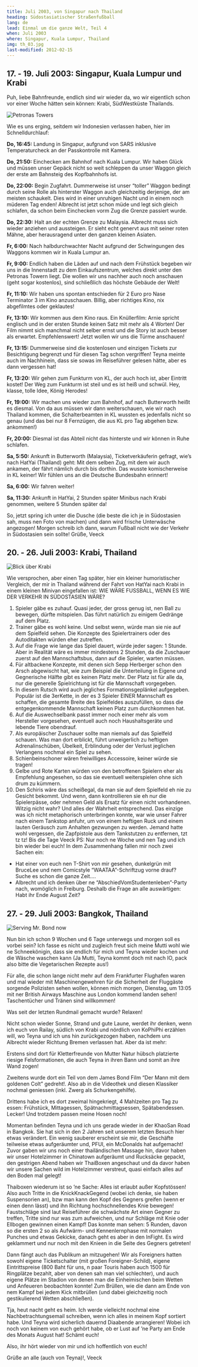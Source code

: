 ```yaml
---
title: Juli 2003, von Singapur nach Thailand
heading: Südostasiatischer Straßenfußball
lang: de
lead: Einmal um die ganze Welt, Teil 4
when: Juli 2003
where: Singapur, Kuala Lumpur, Thailand
img: th_03.jpg
last-modified: 2012-02-15
---
```


## 17. - 19. Juli 2003: Singapur, Kuala Lumpur und Krabi

Puh, liebe Bahnfreunde, endlich sind wir wieder da, wo wir eigentlich schon
vor einer Woche hätten sein können: Krabi, SüdWestküste Thailands.

![Petronas Towers](./th_petronas.jpg)

Wie es uns erging, seitdem wir Indonesien verlassen haben, hier im Schnelldurchlauf:

**Do, 16:45:** Landung in Singapur, aufgrund von SARS inklusive Temperaturcheck an der Passkontrolle mit
Kamera.

**Do, 21:50:** Einchecken am Bahnhof nach Kuala Lumpur. Wir haben Glück und müssen
unser Gepäck nicht so weit schleppen da unser Waggon gleich der erste am Bahnsteig
des Kopfbahnhofs ist.

**Do, 22:00:** Begin Zugfahrt. Dummerweise ist unser “toller” Waggon bedingt durch
seine Rolle als hinterster Waggon auch gleichzeitig derjenige, der am meisten
schaukelt. Dies wird in einer unruhigen Nacht und in einem noch müderen Tag
enden! Albrecht ist jetzt schon müde und legt sich gleich schlafen, da schon
beim Einchecken vorm Zug die Grenze passiert wurde.

**Do, 22:30:** Halt an der echten Grenze zu Malaysia. Albrecht muss sich wieder
anziehen und aussteigen. Er sieht echt genervt aus mit seiner roten Mähne,
aber herausragend unter den ganzen kleinen Asiaten.

**Fr, 6:00:** Nach halbdurchwachter Nacht aufgrund der Schwingungen des Waggons
kommen wir in Kuala Lumpur an.

**Fr, 9:00:** Endlich haben die Läden auf und nach dem Frühstück begeben wir
uns in die Innenstadt zu dem Einkaufszentrum, welches direkt unter den
Petronas Towern liegt. Die wollen wir uns nachher auch noch anschauen
(geht sogar kostenlos), sind schließlich das höchste Gebäude der Welt!

**Fr, 11:10:** Wir haben uns spontan entschieden für 2 Euro pro Nase Terminator
3 im Kino anzuschauen. Billig, aber richtiges Kino, nix abgefilmtes oder geklautes!

**Fr, 13:10:** Wir kommen aus dem Kino raus. Ein Knüllerfilm: Arnie spricht
englisch und in der ersten Stunde keinen Satz mit mehr als 4 Worten! Der Film
nimmt sich manchmal nicht selber ernst und die Story ist auch besser als
erwartet. Empfehlenswert! Jetzt wollen wir uns die Türme anschauen!

**Fr, 13:15:** Dummerweise sind die kostenlosen und einzigen Tickets zur
Besichtigung begrenzt und für diesen Tag schon vergriffen! Teyna meinte auch im
Nachhinein, dass sie sowas im Reiseführer gelesen hätte, aber es dann
vergessen hat!

**Fr, 13:20:** Wir gehen zum Funkturm von KL, der auch hoch ist, aber Eintritt
kostet! Der Weg zum Funkturm ist steil und es ist heiß und schwül. Hey,
klasse, tolle Idee, König Herodes!

**Fr, 19:00:** Wir machen uns wieder zum Bahnhof, auf nach Butterworth heißt es
diesmal. Von da aus müssen wir dann weiterschauen, wie wir nach Thailand
kommen, die Schalterbeamten in KL wussten es jedenfalls nicht so genau (und das
bei nur 8 Fernzügen, die aus KL pro Tag abgehen bzw. ankommen!)

**Fr, 20:00:** Diesmal ist das Abteil nicht das hinterste und wir können in Ruhe schlafen.

**Sa, 5:50:** Ankunft in Butterworth (Malaysia), Ticketverkäuferin gefragt,
wie’s nach HatYai (Thailand) geht: Mit dem selben Zug, mit dem wir auch ankamen,
der fährt nämlich durch bis dorthin. Das wusste komischerweise in KL keiner!
Wir fühlen uns an die Deutsche Bundesbahn erinnert!

**Sa, 6:00:** Wir fahren weiter!

**Sa, 11:30:** Ankunft in HatYai, 2 Stunden später Minibus nach Krabi genommen,
weitere 5 Stunden später da!

So, jetzt spring ich unter die Dusche (die beste die ich je in Südostasien
sah, muss nen Foto von machen) und dann wird frische Unterwäsche angezogen!
Morgen schreib ich dann, warum Fußball nicht wie der Verkehr in Südostasien sein sollte!
Grüße, Veeck

## 20. - 26. Juli 2003: Krabi, Thailand

![Blick über Krabi](./th_krabi.jpg)

Wie versprochen, aber einen Tag später, hier ein kleiner humoristischer
Vergleich, der mir in Thailand während der Fahrt von HatYai nach Krabi in einem
kleinen Minivan eingefallen ist:
WIE WÄRE FUSSBALL, WENN ES WIE DER VERKEHR IN SÜDOSTASIEN WÄRE?

1. Spieler gäbe es zuhauf. Quasi jeder, der gross genug ist, nen Ball zu
   bewegen, dürfte mitspielen. Das führt natürlich zu einigem Gedränge auf dem Platz.
2. Trainer gäbe es wohl keine. Und selbst wenn, würde man sie nie auf dem
   Spielfeld sehen. Die Konzepte des Spielertrainers oder des Autoditakten
   würden eher zutreffen.
3. Auf die Frage wie lange das Spiel dauert, würde jeder sagen: 1 Stunde.
   Aber in Realität wäre es immer mindestens 2 Stunden, da die Zuschauer zuerst
   auf den Mannschaftsbus, dann auf die Spieler, warten müssen.
4. Für altbackene Konzepte, mit denen sich Sepp Herberger schon den Arsch
   abgewischt hat, wie zum Beispiel die Unterteilung in Eigene und Gegnerische
   Hälfte gibt es keinen Platz mehr. Der Platz ist für alle da, nur die
   generelle Spielrichtung ist für die Mannschaft vorgegeben.
5. In diesem Rutsch wird auch jegliches Formationsgeplänkel aufgegeben.
   Populär ist die 3erKette, in der es 3 Spieler EINER Mannschaft es schaffen, die
   gesamte Breite des Spielfeldes auszufüllen, so dass die entgegenkommende
   Mannschaft keinen Platz zum durchkommen hat.
6. Auf die Auswechselbank passt immer noch einer mehr als vom Hersteller
   vorgesehen, eventuell auch noch Haushaltsgeräte und lebende Tiere obendrauf.
7. Als europäischer Zuschauer sollte man niemals auf das Spielfeld schauen.
   Was man dort erblickt, führt unweigerlich zu heftigen Adrenalinschüben,
   Übelkeit, Erblindung oder der Verlust jeglichen Verlangens nochmal ein Spiel
   zu sehen.
8. Schienbeinschoner wären freiwilliges Accessoire, keiner würde sie tragen!
9. Gelbe und Rote Karten würden von den betroffenen Spielern eher als
   Empfehlung angesehen, so das sie eventuell weiterspielen ohne sich drum zu
   kümmern.
10. Den Schiris wäre das scheißegal, da man sie auf dem Spielfeld eh nie
    zu Gesicht bekommt. Und wenn, dann kontrollieren sie eh nur die Spielerpässe,
    oder nehmen Geld als Ersatz für einen nicht vorhandenen.
    Witzig nicht wahr? Und alles der Wahrheit entsprechend. Das einzige was ich
    nicht metaphorisch unterbringen konnte, war wie unser Fahrer nach einem Tankstop
    anfuhr, um von einem heftigen Ruck und einem lauten Geräusch zum Anhalten
    gezwungen zu werden. Jemand hatte wohl vergessen, die Zapfpistole aus dem
    Tankstutzen zu entfernen, tzt tz tz!
    Bis die Tage
    Veeck
    PS: Nur noch ne Woche und nen Tag und ich bin wieder bei euch! In dem
    Zusammenhang fallen mir noch zwei Sachen ein:

- Hat einer von euch nen T-Shirt von mir gesehen, dunkelgrün mit BruceLee
  und nem Comicstyle “WAATAA”-Schriftzug vorne drauf? Suche es schon die ganze
  Zeit....
- Albrecht und ich denken über ne “AbschiedVomStudentenleben”-Party nach,
  womöglich in Freiburg. Deshalb die Frage an alle auswärtigen: Habt ihr Ende
  August Zeit?

## 27. - 29. Juli 2003: Bangkok, Thailand

![Serving Mr. Bond now](./th_krabibeach.jpg)

Nun bin ich schon 9 Wochen und 6 Tage unterwegs und morgen soll es vorbei
sein? Ich fasse es nicht und zugleich freut sich meine Mutti wohl wie ne
Schneekönigin, dass sie endlich für mich und Teyna wieder kochen und die Wäsche
waschen kann (Ja Mutti, Teyna kommt doch mit nach IO, pack also bitte die
Vegetarischen Rezepte aus!)

Für alle, die schon lange nicht mehr auf dem Frankfurter Flughafen waren
und mal wieder mit Maschinengewehren für die Sicherheit der Fluggäste sorgende
Polizisten sehen wollen, können mich morgen, Dienstag, um 13:05 mit ner
British Airways Maschine aus London kommend landen sehen! Taschentücher und
Tränen sind willkommen!

Was seit der letzten Rundmail gemacht wurde? Relaxen!

Nicht schon wieder Sonne, Strand und gute Laune, werdet ihr denken, wenn ich
euch von Railay, südlich von Krabi und nördlich von KoPhiPhi erzählen
will, wo Teyna und ich uns hin zurückgezogen haben, nachdem uns Albrecht
wieder Richtung Bremen verlassen hat. Aber da ist mehr:

Erstens sind dort für Kletterfreunde von Mutter Natur hübsch platzierte
riesige Felsformationen, die auch Teyna in ihren Bann und somit an ihre Wand zogen!

Zweitens wurde dort ein Teil von dem James Bond Film “Der Mann mit dem
goldenen Colt” gedreht!. Also ab in die Videothek und diesen Klassiker nochmal
geniessen (inkl. Zwerg als Schurkengehilfe).

Drittens habe ich es dort zweimal hingekriegt, 4 Mahlzeiten pro Tag zu
essen: Frühstück, Mittagessen, Spätnachmittagsessen, Spätabendessen. Lecker!
Und trotzdem passen meine Hosen noch!

Momentan befinden Teyna und ich uns gerade wieder in der KhaoSan Road in
Bangkok. Sie hat sich in den 2 Jahren seit unserem letzten Besuch hier etwas
verändert. Ein wenig sauberer erscheint sie mir, die Geschäfte teilweise etwas
aufgeräumter und, PFUI, ein McDonalds hat aufgemacht! Zuvor gaben wir uns
noch einer thailändischen Massage hin, davor haben wir unser Hotelzimmer in Chinatown
aufgeräumt und Rucksäcke gepackt, den gestrigen Abend haben wir ThaiBoxen
angeschaut und da davor haben wir unsere Sachen wild im Hotelzimmer verstreut, quasi
einfach alles auf den Boden mal gelegt!

Thaiboxen wiederum ist so ’ne Sache: Alles ist erlaubt außer Kopfstössen!
Also auch Tritte in die KnickKnackGegend (wobei ich denke, sie haben
Suspensorien an), bzw man kann den Kopf des Gegners greifen (wenn er einen denn lässt)
und ihn Richtung hochschnellendes Knie bewegen! Faustschläge sind laut
Reiseführer die schwächste Art einen Gegner zu treffen, Tritte sind nur was zum
aufweichen, und nur Schläge mit Knie oder Ellbogen gewinnen einen Kampf!
Das konnte man sehen: 5 Runden, davon so die ersten 2 so als Aufwärm- und
Kennenlernphase mit normalen Punches und etwas Gekicke, danach geht es aber in den
InFight. Es wird geklammert und nur noch mit den Knieen in die Seite des
Gegners getreten!

Dann fängt auch das Publikum an mitzugehen! Wir als Foreigners hatten
sowohl eigene Ticketschalter (mit großen Foreigner-Schild), eigene
Eintrittspreise (800 Baht für uns, n paar Touris haben auch 1500 für Ringplätze bezahlt,
aber von denen sah man viel schlechter), und auch eigene Plätze im Stadion
von denen man die Einheimischen beim Wetten und Anfeueren beobachten konnte!
Zum Brüllen, wie die dann am Ende von nem Kampf bei jedem Kick mitbrüllen
(und dabei gleichzeitig noch gestikulierend Wetten abschließen).

Tja, heut nacht geht es heim. Ich werde vielleicht nochmal eine
Nachbetrachtungsemail schreiben, wenn ich alles in meinem Kopf sortiert habe. Und Teyna wird
sicherlich dauernd Diaabende arrangieren! Wobei ich noch von keinem von euch
gehört habe, ob er Lust auf ’ne Party am Ende des Monats August hat! Schämt
euch!

Also, ihr hört wieder von mir und ich hoffentlich von euch!

Grüße an alle (auch von Teyna)!, Veeck
